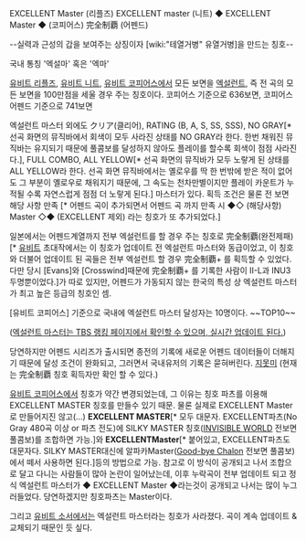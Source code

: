 EXCELLENT Master (리플즈)
EXCELLENT master (니트)
◆ EXCELLENT Master ◆ (코피어스)
完全制覇 (어펜드)

--실력과 근성의 갑을 보여주는 상징이자 [wiki:"테열거병" 유열거병]을 만드는 칭호--

국내 통칭 '엑설마' 혹은 '엑마'

[[유비트 리플즈]], [[유비트 니트]], [[유비트 코피어스]]에서 모든 보면을 [[엑설런트]], 즉 전 곡의 모든 보면을 100만점을 세울 경우 주는 칭호이다. 코피어스 기준으로 636보면, 코피어스 어펜드 기준으로 741보면

엑설런트 마스터 외에도 クリア(클리어), RATING (B, A, S, SS, SSS), NO GRAY[* 선곡 화면의 뮤직바에서 회색이 모두 사라진 상태를 NO GRAY라 한다. 한번 채워진 뮤직바는 유지되기 때문에 풀콤보를 달성하지 않아도 플레이를 할수록 회색이 점점 사라진다.], FULL COMBO, ALL YELLOW[* 선곡 화면의 뮤직바가 모두 노랗게 된 상태를 ALL YELLOW라 한다. 선곡 화면 뮤직바에서는 옐로우를 딱 한 번밖에 받은 적이 없어도 그 부분이 옐로우로 채워지기 때문에, 그 속도는 천차만별이지만 플레이 카운트가 누적될 수록 자연스럽게 점점 더 노랗게 된다.] 마스터가 있다. 획득 조건은 물론 전 보면 해당 사항 만족 [* 어펜드 곡이 추가되면서 어펜드 곡 까지 만족 시 ◆◇ (해당사항) Master ◇◆ (EXCELLENT 제외) 라는 칭호가 또 추가되었다.]

일본에서는 어펜드계열까지 전부 엑설런트를 할 경우 주는 칭호로 完全制覇(완전제패)[* [[유비트]] 초대작에서는 이 칭호가 업데이트 전 엑설런트 마스터와 동급이었고, 이 칭호와 더불어 업데이트 된 곡들은 전부 엑설런트 할 경우 完全制覇+ 를 획득할 수 있었다. 다만 당시 [Evans]와 [Crosswind]때문에 完全制覇+ 를 기록한 사람이 II-L과 INU3 두명뿐이었다.]가 따로 있지만, 어펜드가 가동되지 않는 한국의 특성 상 엑설런트 마스터가 최고 높은 등급의 칭호인 셈.

[유비트 코피어스] 기준으로 국내에 엑설런트 마스터 달성자는 10명이다. ~~TOP10~~

([http://p.eagate.573.jp/game/jubeat/saucer/p/ranking/ranking4.html 엑설런트 마스터는 TBS 랭킹 페이지에서 확인할 수 있으며, 실시간 업데이트 된다.])

당연하지만 어펜드 시리즈가 출시되면 종전의 기록에 새로운 어펜드 데이터들이 더해지기 때문에 달성 조건이 완화되고, 그러면서 국내유저의 기록은 묻혀버린다. [[지못미]] (현재는 完全制覇 칭호 획득자만 확인 할 수 있다.)

 
[[유비트 코피어스]]에서 칭호가 약간 변경되었는데, 그 이유는 칭호 파츠를 이용해 EXCELLENT MASTER 칭호를 만들수 있기 때문. 물론 실제로 EXCELLENT Master로 만들어지진 않고(...) '''EXCELLENT MASTER'''[* 모두 대문자. EXCELLENT파츠(No Gray 480곡 이상 or 파츠 전도)에 SILKY MASTER 칭호([[INVISIBLE WORLD]] 전보면 풀콤보)를 조합하면 가능.]와 '''EXCELLENTMaster'''[* 붙어있고, EXCELLENT파츠도 대문자다. SILKY MASTER대신에 알파카Master([[Good-bye Chalon]] 전보면 풀콤보)에서 떼서 사용하면 된다.]등의 방법으로 가능. 참고로 이 방식이 공개되고 나서 조합으로 달고 다니는 사람들이 많아 논란이 일어났는데, 이후 누락곡이 전부 업데이트 되고 정식 엑설런트 마스터가 ◆ EXCELLENT Master ◆라는것이 공개되고 나서는 많이 누그러들었다. 당연하겠지만 칭호파츠는 Master이다.  


그리고 [[유비트 소서]]에서는 엑설런트 마스터라는 칭호가 사라졌다. 곡이 계속 업데이트 & 교체되기 때문인 듯 싶다.

